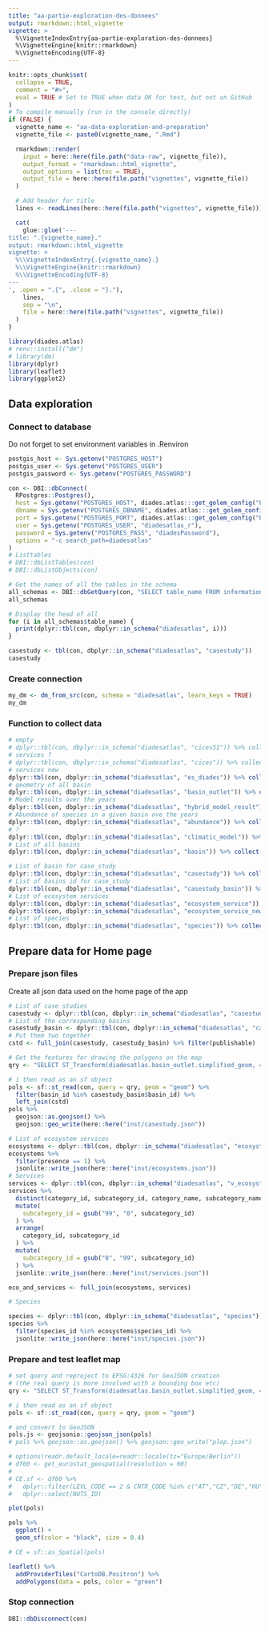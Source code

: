 ```yaml
---
title: "aa-partie-exploration-des-donnees"
output: rmarkdown::html_vignette
vignette: >
  %\VignetteIndexEntry{aa-partie-exploration-des-donnees}
  %\VignetteEngine{knitr::rmarkdown}
  %\VignetteEncoding{UTF-8}
---
```


```r
knitr::opts_chunk$set(
  collapse = TRUE,
  comment = "#>",
  eval = TRUE # Set to TRUE when data OK for test, but not on GitHub
)
# To compile manually (run in the console directly)
if (FALSE) {
  vignette_name <- "aa-data-exploration-and-preparation"
  vignette_file <- paste0(vignette_name, ".Rmd")

  rmarkdown::render(
    input = here::here(file.path("data-raw", vignette_file)),
    output_format = "rmarkdown::html_vignette",
    output_options = list(toc = TRUE),
    output_file = here::here(file.path("vignettes", vignette_file))
  )

  # Add header for title
  lines <- readLines(here::here(file.path("vignettes", vignette_file)))

  cat(
    glue::glue('---
title: ".{vignette_name}."
output: rmarkdown::html_vignette
vignette: >
  %\\VignetteIndexEntry{.{vignette_name}.}
  %\\VignetteEngine{knitr::rmarkdown}
  %\\VignetteEncoding{UTF-8}
---
', .open = ".{", .close = "}."),
    lines,
    sep = "\n",
    file = here::here(file.path("vignettes", vignette_file))
  )
}
```

```r
library(diades.atlas)
# renv::install("dm")
# library(dm)
library(dplyr)
library(leaflet)
library(ggplot2)
```

## Data exploration

### Connect to database

Do not forget to set environment variables in .Renviron
```r
postgis_host <- Sys.getenv("POSTGRES_HOST")
postgis_user <- Sys.getenv("POSTGRES_USER")
postgis_password <- Sys.getenv("POSTGRES_PASSWORD")

con <- DBI::dbConnect(
  RPostgres::Postgres(),
  host = Sys.getenv("POSTGRES_HOST", diades.atlas:::get_golem_config("POSTGRES_HOST")),
  dbname = Sys.getenv("POSTGRES_DBNAME", diades.atlas:::get_golem_config("POSTGRES_DBNAME")),
  port = Sys.getenv("POSTGRES_PORT", diades.atlas:::get_golem_config("POSTGRES_PORT")),
  user = Sys.getenv("POSTGRES_USER", "diadesatlas_r"),
  password = Sys.getenv("POSTGRES_PASS", "diadesPassword"),
  options = "-c search_path=diadesatlas"
)
# Listtables
# DBI::dbListTables(con)
# DBI::dbListObjects(con)

# Get the names of all the tables in the schema
all_schemas <- DBI::dbGetQuery(con, "SELECT table_name FROM information_schema.tables WHERE table_schema='diadesatlas'")
all_schemas

# Display the head of all
for (i in all_schemas$table_name) {
  print(dplyr::tbl(con, dbplyr::in_schema("diadesatlas", i)))
}

casestudy <- tbl(con, dbplyr::in_schema("diadesatlas", "casestudy"))
casestudy
```

### Create connection

```r
my_dm <- dm_from_src(con, schema = "diadesatlas", learn_keys = TRUE)
my_dm
```

### Function to collect data
```r
# empty
# dplyr::tbl(con, dbplyr::in_schema("diadesatlas", "cices51")) %>% collect()
# services ?
# dplyr::tbl(con, dbplyr::in_schema("diadesatlas", "cices")) %>% collect()
# services new
dplyr::tbl(con, dbplyr::in_schema("diadesatlas", "es_diades")) %>% collect()
# geometry of all basin
dplyr::tbl(con, dbplyr::in_schema("diadesatlas", "basin_outlet")) %>% collect()
# Model results over the years
dplyr::tbl(con, dbplyr::in_schema("diadesatlas", "hybrid_model_result")) %>% collect()
# Abundance of species in a given basin ove the years
dplyr::tbl(con, dbplyr::in_schema("diadesatlas", "abundance")) %>% collect()
# ?
dplyr::tbl(con, dbplyr::in_schema("diadesatlas", "climatic_model")) %>% collect()
# List of all basins
dplyr::tbl(con, dbplyr::in_schema("diadesatlas", "basin")) %>% collect()

# List of basin for case_study
dplyr::tbl(con, dbplyr::in_schema("diadesatlas", "casestudy")) %>% collect()
# List of basins id for case_study
dplyr::tbl(con, dbplyr::in_schema("diadesatlas", "casestudy_basin")) %>% collect()
# List of ecosystem services
dplyr::tbl(con, dbplyr::in_schema("diadesatlas", "ecosystem_service")) %>% collect()
dplyr::tbl(con, dbplyr::in_schema("diadesatlas", "ecosystem_service_new")) %>% collect()
# List of species
dplyr::tbl(con, dbplyr::in_schema("diadesatlas", "species")) %>% collect()
```

## Prepare data for Home page
### Prepare json files
Create all json data used on the home page of the app
```r
# List of case studies
casestudy <- dplyr::tbl(con, dbplyr::in_schema("diadesatlas", "casestudy")) %>% collect()
# List of the corresponding basins
casestudy_basin <- dplyr::tbl(con, dbplyr::in_schema("diadesatlas", "casestudy_basin")) %>% collect()
# Put them two together
cstd <- full_join(casestudy, casestudy_basin) %>% filter(publishable)

# Get the features for drawing the polygons on the map
qry <- "SELECT ST_Transform(diadesatlas.basin_outlet.simplified_geom, 4326) as geom, basin_id as basin_id FROM diadesatlas.basin_outlet"

# i then read as an sf object
pols <- sf::st_read(con, query = qry, geom = "geom") %>%
  filter(basin_id %in% casestudy_basin$basin_id) %>%
  left_join(cstd)
pols %>%
  geojson::as.geojson() %>%
  geojson::geo_write(here::here("inst/casestudy.json"))

# List of ecosystem services
ecosystems <- dplyr::tbl(con, dbplyr::in_schema("diadesatlas", "ecosystem_service")) %>% collect()
ecosystems %>%
  filter(presence == 1) %>%
  jsonlite::write_json(here::here("inst/ecosystems.json"))
# Services
services <- dplyr::tbl(con, dbplyr::in_schema("diadesatlas", "v_ecosystemic_services")) %>% collect()
services %>%
  distinct(category_id, subcategory_id, category_name, subcategory_name) %>%
  mutate(
    subcategory_id = gsub("99", "0", subcategory_id)
  ) %>%
  arrange(
    category_id, subcategory_id
  ) %>%
  mutate(
    subcategory_id = gsub("0", "99", subcategory_id)
  ) %>%
  jsonlite::write_json(here::here("inst/services.json"))

eco_and_services <- full_join(ecosystems, services)

# Species

species <- dplyr::tbl(con, dbplyr::in_schema("diadesatlas", "species")) %>% collect()
species %>%
  filter(species_id %in% ecosystems$species_id) %>%
  jsonlite::write_json(here::here("inst/species.json"))
```

### Prepare and test leaflet map
```r
# set query and reproject to EPSG:4326 for GeoJSON creation
# (the real query is more involved with a bounding box etc)
qry <- "SELECT ST_Transform(diadesatlas.basin_outlet.simplified_geom, 4326) as geom FROM diadesatlas.basin_outlet"

# i then read as an sf object
pols <- sf::st_read(con, query = qry, geom = "geom")

# and convert to GeoJSON
pols.js <- geojsonio::geojson_json(pols)
# pols %>% geojson::as.geojson() %>% geojson::geo_write("plop.json")

# options(readr.default_locale=readr::locale(tz="Europe/Berlin"))
# df60 <- get_eurostat_geospatial(resolution = 60)
#
# CE.sf <- df60 %>%
#   dplyr::filter(LEVL_CODE == 2 & CNTR_CODE %in% c("AT","CZ","DE","HU","PL","SK")) %>%
#   dplyr::select(NUTS_ID)

plot(pols)

pols %>%
  ggplot() +
  geom_sf(color = "black", size = 0.4)

# CE = sf::as_Spatial(pols)

leaflet() %>%
  addProviderTiles("CartoDB.Positron") %>%
  addPolygons(data = pols, color = "green")
```


### Stop connection

```r
DBI::dbDisconnect(con)
```



